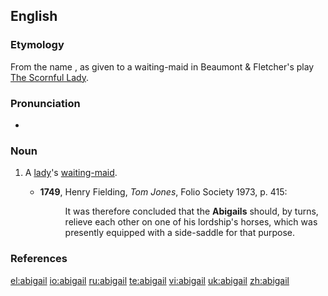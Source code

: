 {{see|Abigail}}
==English==
===Etymology===
From the name {{term|Abigail}}, as given to a waiting-maid in Beaumont & Fletcher's play [[w:The Scornful Lady|The Scornful Lady]].

===Pronunciation===
*{{a|UK}} {{IPA|/ˈabɪgeɪl/}}

===Noun===
{{en-noun}}

# {{obsolete}} A [[lady]]'s [[waiting-maid]].
#*'''1749''', Henry Fielding, ''Tom Jones'', Folio Society 1973, p. 415:
#*:It was therefore concluded that the '''Abigails''' should, by turns, relieve each other on one of his lordship's horses, which was presently equipped with a side-saddle for that purpose.

===References===
{{R:Century 1911}}
{{R:Webster 1913}}

[[el:abigail]]
[[io:abigail]]
[[ru:abigail]]
[[te:abigail]]
[[vi:abigail]]
[[uk:abigail]]
[[zh:abigail]]